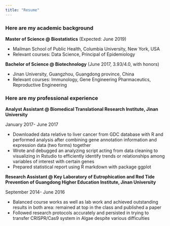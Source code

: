 ```yaml
---
title: "Resume"
---
```


### Here are my academic background

**Master of Science @ Biostatistics** (Expected: June 2019)

   *  Mailman School of Public Health, Columbia University, New York, USA
   *  Relevant courses: Data Science, Principal of Epidemiology


**Bachelor of Science @ Biotechnology** (June 2017, 3.93/4.0, with honors) 
 
   *  Jinan University, Guangzhou, Guangdong province, China
   *  Relevant courses: Immunology, Gene Engineering Pharmaceutics, Reproductive Engineering 


### Here are my professional experience 

**Analyst Assistant @ Biomedical Translational Research Institute, Jinan University**

January 2017- June 2017 

   *   Downloaded data relative to liver cancer from GDC database with R and performed analysis after combining gene annotation information and expression data (two forms) together 
   *   Wrote and debugged an analyzing script acting from data cleaning to visualizing in Rstudio to efficiently identify trends or relationships among variables of interest with certain genes	   
   *   Prepared statistical report using R markdown with package ggplot

**Research Assistant @ Key Laboratory of Eutrophication and Red Tide Prevention of Guangdong Higher Education Institute, Jinan University**                                                              

September 2014- June 2016	

   *   Balanced course works as well as lab work and achieved outstanding results in both area: remained at top in the class and published a paper 
   *   Followed research protocols accurately and persisted in trying to transfer CRISPR/Cas9 system in Algae despite various difficulties 
